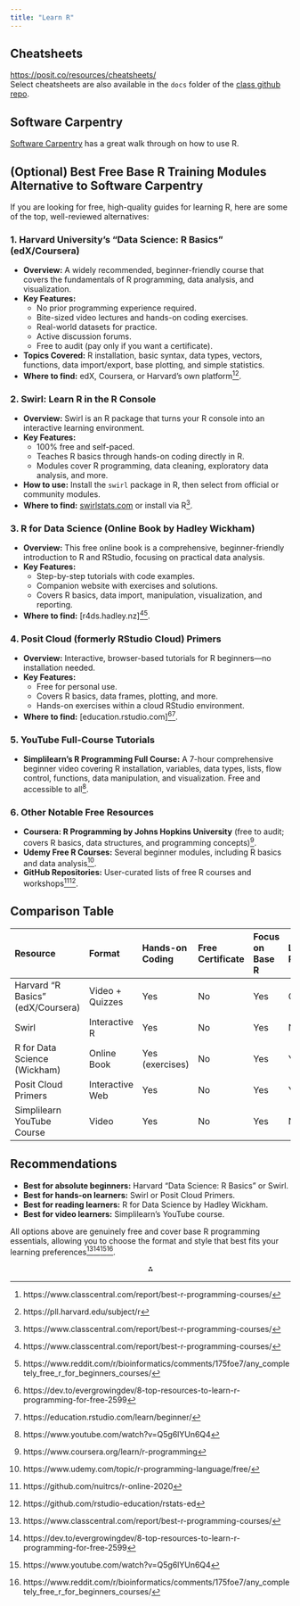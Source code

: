 ```yaml
---
title: "Learn R"
---
```

## Cheatsheets
<https://posit.co/resources/cheatsheets/>  
Select cheatsheets are also available in the `docs` folder of the [class github repo](https://github.com/evictionresearch/SOC-N100-Housing-Precarity/tree/main/docs/cheatsheets). 

## Software Carpentry

[Software Carpentry](https://swcarpentry.github.io/r-novice-inflammation/) has a great walk through on how to use R. 

## (Optional) Best Free Base R Training Modules Alternative to Software Carpentry

If you are looking for free, high-quality guides for learning R, here are some of the top, well-reviewed alternatives:
  
### 1. **Harvard University’s “Data Science: R Basics” (edX/Coursera)**
  
- **Overview:** A widely recommended, beginner-friendly course that covers the fundamentals of R programming, data analysis, and visualization.
- **Key Features:**
  - No prior programming experience required.
  - Bite-sized video lectures and hands-on coding exercises.
  - Real-world datasets for practice.
  - Active discussion forums.
  - Free to audit (pay only if you want a certificate).
- **Topics Covered:** R installation, basic syntax, data types, vectors, functions, data import/export, base plotting, and simple statistics.
- **Where to find:** edX, Coursera, or Harvard’s own platform[^1_1][^1_2].


### 2. **Swirl: Learn R in the R Console**

- **Overview:** Swirl is an R package that turns your R console into an interactive learning environment.
- **Key Features:**
  - 100% free and self-paced.
  - Teaches R basics through hands-on coding directly in R.
  - Modules cover R programming, data cleaning, exploratory data analysis, and more.
- **How to use:** Install the `swirl` package in R, then select from official or community modules.
- **Where to find:** [swirlstats.com](https://swirlstats.com/) or install via R[^1_1].


### 3. **R for Data Science (Online Book by Hadley Wickham)**

- **Overview:** This free online book is a comprehensive, beginner-friendly introduction to R and RStudio, focusing on practical data analysis.
- **Key Features:**
  - Step-by-step tutorials with code examples.
  - Companion website with exercises and solutions.
  - Covers R basics, data import, manipulation, visualization, and reporting.
- **Where to find:** [r4ds.hadley.nz][^1_1][^1_3].


### 4. **Posit Cloud (formerly RStudio Cloud) Primers**

- **Overview:** Interactive, browser-based tutorials for R beginners—no installation needed.
- **Key Features:**
  - Free for personal use.
  - Covers R basics, data frames, plotting, and more.
  - Hands-on exercises within a cloud RStudio environment.
- **Where to find:** [education.rstudio.com][^1_4][^1_5].


### 5. **YouTube Full-Course Tutorials**

- **Simplilearn’s R Programming Full Course:** A 7-hour comprehensive beginner video covering R installation, variables, data types, lists, flow control, functions, data manipulation, and visualization. Free and accessible to all[^1_6].


### 6. **Other Notable Free Resources**

- **Coursera: R Programming by Johns Hopkins University** (free to audit; covers R basics, data structures, and programming concepts)[^1_7].
- **Udemy Free R Courses:** Several beginner modules, including R basics and data analysis[^1_8].
- **GitHub Repositories:** User-curated lists of free R courses and workshops[^1_9][^1_10].


## Comparison Table

| Resource | Format | Hands-on Coding | Free Certificate | Focus on Base R | Link to RStudio |
  | :-- | :-- | :-- | :-- | :-- | :-- |
  | Harvard “R Basics” (edX/Coursera) | Video + Quizzes | Yes | No | Yes | Optional |
  | Swirl | Interactive R | Yes | No | Yes | No |
  | R for Data Science (Wickham) | Online Book | Yes (exercises) | No | Yes | Yes |
  | Posit Cloud Primers | Interactive Web | Yes | No | Yes | Yes |
  | Simplilearn YouTube Course | Video | Yes | No | Yes | No |
  
## Recommendations
  
- **Best for absolute beginners:** Harvard “Data Science: R Basics” or Swirl.
- **Best for hands-on learners:** Swirl or Posit Cloud Primers.
- **Best for reading learners:** R for Data Science by Hadley Wickham.
- **Best for video learners:** Simplilearn’s YouTube course.

All options above are genuinely free and cover base R programming essentials, allowing you to choose the format and style that best fits your learning preferences[^1_1][^1_4][^1_6][^1_3].

<div style="text-align: center">⁂</div>
  
[^1_1]: https://www.classcentral.com/report/best-r-programming-courses/
  
[^1_2]: https://pll.harvard.edu/subject/r

[^1_3]: https://www.reddit.com/r/bioinformatics/comments/175foe7/any_completely_free_r_for_beginners_courses/
  
[^1_4]: https://dev.to/evergrowingdev/8-top-resources-to-learn-r-programming-for-free-2599

[^1_5]: https://education.rstudio.com/learn/beginner/
  
[^1_6]: https://www.youtube.com/watch?v=Q5g6lYUn6Q4

[^1_7]: https://www.coursera.org/learn/r-programming

[^1_8]: https://www.udemy.com/topic/r-programming-language/free/
  
[^1_9]: https://github.com/nuitrcs/r-online-2020

[^1_10]: https://github.com/rstudio-education/rstats-ed

[^1_11]: https://www.mltut.com/best-free-r-programming-courses/
  
[^1_12]: https://www.reddit.com/r/RStudio/comments/vpkyyl/what_are_the_best_sources_to_learn_and_practice_r/
  
[^1_13]: https://www.codecademy.com/learn/learn-r

[^1_14]: https://gitconnected.com/learn/r

[^1_15]: https://www.datacamp.com/courses/free-introduction-to-r

[^1_16]: https://www.neonscience.org/resources/learning-hub/tutorials/resources-learn-r

[^1_17]: https://online.stanford.edu/courses/xfds112-r-programming-fundamentals

[^1_18]: https://eeob-biodata.github.io/BCB546X-R/
  
[^1_19]: https://researchguides.uoregon.edu/library_workshops/R_Library_Carpentry
